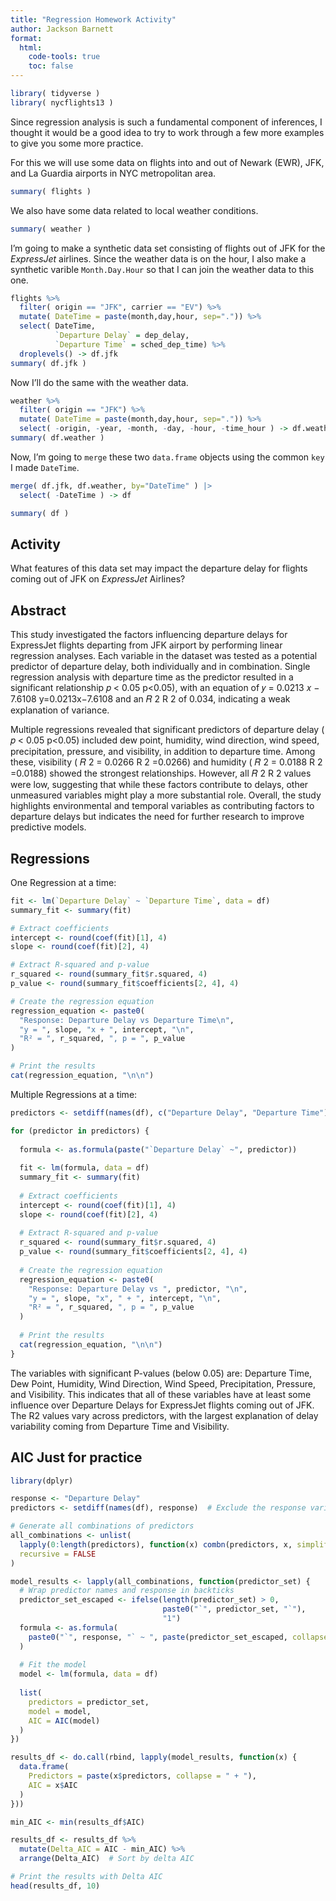 ```yaml
---
title: "Regression Homework Activity"
author: Jackson Barnett
format: 
  html:
    code-tools: true
    toc: false
---
```



```r
library( tidyverse )
library( nycflights13 )
```

Since regression analysis is such a fundamental component of inferences, I thought it would be a good idea to try to work through a few more examples to give you some more practice.  

For this we will use some data on flights into and out of Newark (EWR), JFK, and La Guardia airports in NYC metropolitan area.

```r
summary( flights ) 
```

We also have some data related to local weather conditions.

```r
summary( weather )
```

I'm going to make a synthetic data set consisting of flights out of JFK for the *ExpressJet* airlines.  Since the weather data is on the hour, I also make a synthetic varible `Month.Day.Hour` so that I can join the weather data to this one.

```r
flights %>%
  filter( origin == "JFK", carrier == "EV") %>%
  mutate( DateTime = paste(month,day,hour, sep=".")) %>%
  select( DateTime, 
          `Departure Delay` = dep_delay,
          `Departure Time` = sched_dep_time) %>%
  droplevels() -> df.jfk 
summary( df.jfk )
```

Now I'll do the same with the weather data.

```r
weather %>%
  filter( origin == "JFK") %>% 
  mutate( DateTime = paste(month,day,hour, sep=".")) %>%
  select( -origin, -year, -month, -day, -hour, -time_hour ) -> df.weather 
summary( df.weather )
```

Now, I'm going to `merge` these two `data.frame` objects using the common `key` I made `DateTime`.

```r
merge( df.jfk, df.weather, by="DateTime" ) |>
  select( -DateTime ) -> df 

summary( df )

```



## Activity

What features of this data set may impact the departure delay for flights coming out of JFK on *ExpressJet* Airlines?


## Abstract

This study investigated the factors influencing departure delays for ExpressJet flights departing from JFK airport by performing linear regression analyses. Each variable in the dataset was tested as a potential predictor of departure delay, both individually and in combination. Single regression analysis with departure time as the predictor resulted in a significant relationship
𝑝
<
0.05
p<0.05), with an equation of 
𝑦
=
0.0213
𝑥
−
7.6108
y=0.0213x−7.6108 and an 
𝑅
2
R 
2
  of 0.034, indicating a weak explanation of variance.

Multiple regressions revealed that significant predictors of departure delay (
𝑝
<
0.05
p<0.05) included dew point, humidity, wind direction, wind speed, precipitation, pressure, and visibility, in addition to departure time. Among these, visibility (
𝑅
2
=
0.0266
R 
2
 =0.0266) and humidity (
𝑅
2
=
0.0188
R 
2
 =0.0188) showed the strongest relationships. However, all 
𝑅
2
R 
2
  values were low, suggesting that while these factors contribute to delays, other unmeasured variables might play a more substantial role. Overall, the study highlights environmental and temporal variables as contributing factors to departure delays but indicates the need for further research to improve predictive models.
  
## Regressions

One Regression at a time:

```r
fit <- lm(`Departure Delay` ~ `Departure Time`, data = df)
summary_fit <- summary(fit)

# Extract coefficients
intercept <- round(coef(fit)[1], 4)
slope <- round(coef(fit)[2], 4)

# Extract R-squared and p-value
r_squared <- round(summary_fit$r.squared, 4)
p_value <- round(summary_fit$coefficients[2, 4], 4)

# Create the regression equation
regression_equation <- paste0(
  "Response: Departure Delay vs Departure Time\n",
  "y = ", slope, "x + ", intercept, "\n",
  "R² = ", r_squared, ", p = ", p_value
)

# Print the results
cat(regression_equation, "\n\n")


```

Multiple Regressions at a time:

```r

predictors <- setdiff(names(df), c("Departure Delay", "Departure Time"))

for (predictor in predictors) {
  
  formula <- as.formula(paste("`Departure Delay` ~", predictor))
  
  fit <- lm(formula, data = df)
  summary_fit <- summary(fit)
  
  # Extract coefficients
  intercept <- round(coef(fit)[1], 4)
  slope <- round(coef(fit)[2], 4)
  
  # Extract R-squared and p-value
  r_squared <- round(summary_fit$r.squared, 4)
  p_value <- round(summary_fit$coefficients[2, 4], 4)
  
  # Create the regression equation
  regression_equation <- paste0(
    "Response: Departure Delay vs ", predictor, "\n",
    "y = ", slope, "x", " + ", intercept, "\n",
    "R² = ", r_squared, ", p = ", p_value
  )
  
  # Print the results
  cat(regression_equation, "\n\n")
}

```


The variables with significant P-values (below 0.05) are: Departure Time, Dew Point, Humidity, Wind Direction, Wind Speed, Precipitation, Pressure, and Visibility. This indicates that all of these variables have at least some influence over Departure Delays for ExpressJet flights coming out of JFK. The R2 values vary across predictors, with the largest explanation of delay variability coming from Departure Time and Visibility.

## AIC Just for practice


```r

library(dplyr)

response <- "Departure Delay"
predictors <- setdiff(names(df), response)  # Exclude the response variable

# Generate all combinations of predictors
all_combinations <- unlist(
  lapply(0:length(predictors), function(x) combn(predictors, x, simplify = FALSE)), 
  recursive = FALSE
)

model_results <- lapply(all_combinations, function(predictor_set) {
  # Wrap predictor names and response in backticks
  predictor_set_escaped <- ifelse(length(predictor_set) > 0, 
                                  paste0("`", predictor_set, "`"), 
                                  "1")
  formula <- as.formula(
    paste0("`", response, "` ~ ", paste(predictor_set_escaped, collapse = " + "))
  )
  
  # Fit the model
  model <- lm(formula, data = df)
  
  list(
    predictors = predictor_set,
    model = model,
    AIC = AIC(model)
  )
})

results_df <- do.call(rbind, lapply(model_results, function(x) {
  data.frame(
    Predictors = paste(x$predictors, collapse = " + "),
    AIC = x$AIC
  )
}))

min_AIC <- min(results_df$AIC)

results_df <- results_df %>%
  mutate(Delta_AIC = AIC - min_AIC) %>%
  arrange(Delta_AIC)  # Sort by delta AIC

# Print the results with Delta AIC
head(results_df, 10)


```

